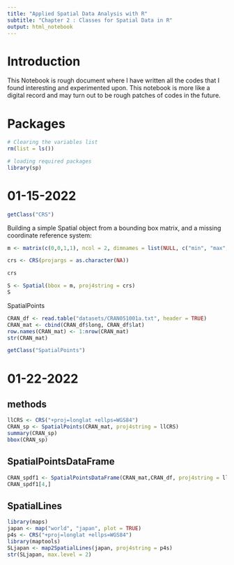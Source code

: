 ```yaml
---
title: "Applied Spatial Data Analysis with R"
subtitle: "Chapter 2 : Classes for Spatial Data in R"
output: html_notebook
---
```


# Introduction
This Notebook is rough document where I have written all the codes that I found interesting and experimented upon. This notebook is more like a digital record and may turn out to be rough patches of codes in the future.

# Packages
```r
# Clearing the variables list
rm(list = ls())

# loading required packages
library(sp)
```



# 01-15-2022
```r
getClass("CRS")
```

Building a simple Spatial object from a bounding box matrix, and a missing coordinate reference system:
```r
m <- matrix(c(0,0,1,1), ncol = 2, dimnames = list(NULL, c("min", "max")))

crs <- CRS(projargs = as.character(NA))

crs

S <- Spatial(bbox = m, proj4string = crs)
S
```
 
 
 SpatialPoints
 
```r
CRAN_df <- read.table("datasets/CRAN051001a.txt", header = TRUE)
CRAN_mat <- cbind(CRAN_df$long, CRAN_df$lat)
row.names(CRAN_mat) <- 1:nrow(CRAN_mat)
str(CRAN_mat)
```
 
```r
getClass("SpatialPoints")
```

# 01-22-2022

## methods
```r
llCRS <- CRS("+proj=longlat +ellps=WGS84")
CRAN_sp <- SpatialPoints(CRAN_mat, proj4string = llCRS)
summary(CRAN_sp)
bbox(CRAN_sp)
```

## SpatialPointsDataFrame
```r
CRAN_spdf1 <- SpatialPointsDataFrame(CRAN_mat,CRAN_df, proj4string = llCRS, match.ID = T)
CRAN_spdf1[4,]
```

## SpatialLines
```r
library(maps)
japan <- map("world", "japan", plot = TRUE)
p4s <- CRS("+proj=longlat +ellps=WGS84")
library(maptools)
SLjapan <- map2SpatialLines(japan, proj4string = p4s)
str(SLjapan, max.level = 2)
```






















